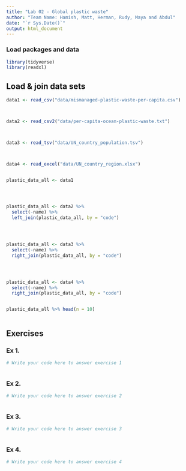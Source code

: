 ```yaml
---
title: "Lab 02 - Global plastic waste"
author: "Team Name: Hamish, Matt, Herman, Rudy, Maya and Abdul"
date: "`r Sys.Date()`"
output: html_document
---
```


### Load packages and data

```r
library(tidyverse)
library(readxl)
```


## Load & join data sets

```r
data1 <- read_csv("data/mismanaged-plastic-waste-per-capita.csv")



data2 <- read_csv2("data/per-capita-ocean-plastic-waste.txt")



data3 <- read_tsv("data/UN_country_population.tsv")



data4 <- read_excel("data/UN_country_region.xlsx")



```



```r
plastic_data_all <- data1




plastic_data_all <- data2 %>% 
  select(-name) %>% 
  left_join(plastic_data_all, by = "code")




plastic_data_all <- data3 %>%
  select(-name) %>%
  right_join(plastic_data_all, by = "code")




plastic_data_all <- data4 %>%
  select(-name) %>%
  right_join(plastic_data_all, by = "code")



```


```r
plastic_data_all %>% head(n = 10)



```



## Exercises

### Ex 1.

```r
# Write your code here to answer exercise 1



```



### Ex 2.

```r
# Write your code here to answer exercise 2



```


### Ex 3.

```r
# Write your code here to answer exercise 3



```


### Ex 4.

```r
# Write your code here to answer exercise 4



```
